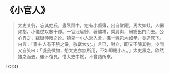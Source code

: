 # 《小官人》

> 太史某翁，忘其姓氏，晝臥齋中，忽有小鹵簿，出自堂陬。馬大如蛙，人細如指。小儀仗以數十隊。一官冠皂紗，著繡襆，乘肩輿，紛紛出門而去。公心異之，竊疑睡眼之訛。頓見一小人返入舍，攜一氈包大如拳，竟造床下。白言：「家主人有不腆之儀，敬獻太史。」言已，對立，即又不陳其物。少間又自笑曰：「戔戔微物，想太史亦無所用，不如即賜小人。」太史頷之。欣然攜之而去。後不復見。惜太史中餒，不曾詰所來。

TODO
